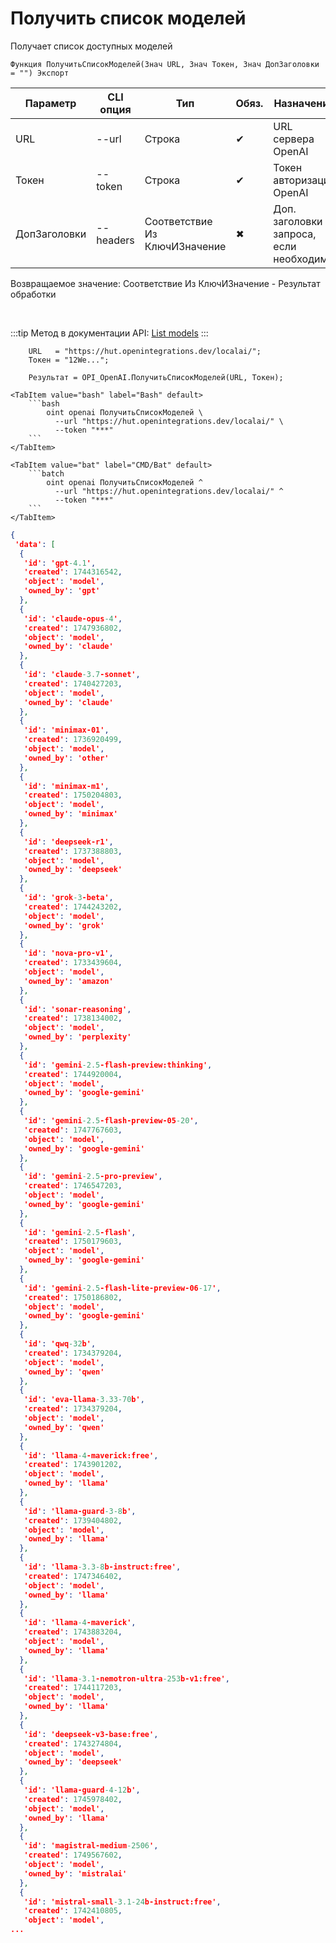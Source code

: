 ﻿---
sidebar_position: 1
description: Получить список моделей и другие функции для работы с OpenAI в Открытом пакете интеграций - бесплатной open-source библиотеке интеграций для 1С:Предприятие 8, OneScript и CLI
keywords: [1C, 1С, 1С:Предприятие, 1С:Предприятие 8.3, API, Интеграция, Сервисы, Обмен, OneScript, CLI, OpenAI]
---


# Получить список моделей
 Получает список доступных моделей



`Функция ПолучитьСписокМоделей(Знач URL, Знач Токен, Знач ДопЗаголовки = "") Экспорт`

  | Параметр | CLI опция | Тип | Обяз. | Назначение |
  |-|-|-|-|-|
  | URL | --url | Строка | &#x2714; | URL сервера OpenAI |
  | Токен | --token | Строка | &#x2714; | Токен авторизации OpenAI |
  | ДопЗаголовки | --headers | Соответствие Из КлючИЗначение | &#x2716; | Доп. заголовки запроса, если необходимо |

  
  Возвращаемое значение:   Соответствие Из КлючИЗначение - Результат обработки

<br/>

:::tip
Метод в документации API: [List models](https://platform.openai.com/docs/api-reference/models/list)
:::
<br/>



```bsl title="Пример использования для 1С:Предприятие/OneScript"
    URL   = "https://hut.openintegrations.dev/localai/";
    Токен = "12We...";

    Результат = OPI_OpenAI.ПолучитьСписокМоделей(URL, Токен);
```
    

 <Tabs>
  
    <TabItem value="bash" label="Bash" default>
        ```bash
            oint openai ПолучитьСписокМоделей \
              --url "https://hut.openintegrations.dev/localai/" \
              --token "***"
        ```
    </TabItem>
  
    <TabItem value="bat" label="CMD/Bat" default>
        ```batch
            oint openai ПолучитьСписокМоделей ^
              --url "https://hut.openintegrations.dev/localai/" ^
              --token "***"
        ```
    </TabItem>
</Tabs>


```json title="Результат"
{
 'data': [
  {
   'id': 'gpt-4.1',
   'created': 1744316542,
   'object': 'model',
   'owned_by': 'gpt'
  },
  {
   'id': 'claude-opus-4',
   'created': 1747936802,
   'object': 'model',
   'owned_by': 'claude'
  },
  {
   'id': 'claude-3.7-sonnet',
   'created': 1740427203,
   'object': 'model',
   'owned_by': 'claude'
  },
  {
   'id': 'minimax-01',
   'created': 1736920499,
   'object': 'model',
   'owned_by': 'other'
  },
  {
   'id': 'minimax-m1',
   'created': 1750204803,
   'object': 'model',
   'owned_by': 'minimax'
  },
  {
   'id': 'deepseek-r1',
   'created': 1737388803,
   'object': 'model',
   'owned_by': 'deepseek'
  },
  {
   'id': 'grok-3-beta',
   'created': 1744243202,
   'object': 'model',
   'owned_by': 'grok'
  },
  {
   'id': 'nova-pro-v1',
   'created': 1733439604,
   'object': 'model',
   'owned_by': 'amazon'
  },
  {
   'id': 'sonar-reasoning',
   'created': 1738134002,
   'object': 'model',
   'owned_by': 'perplexity'
  },
  {
   'id': 'gemini-2.5-flash-preview:thinking',
   'created': 1744920004,
   'object': 'model',
   'owned_by': 'google-gemini'
  },
  {
   'id': 'gemini-2.5-flash-preview-05-20',
   'created': 1747767603,
   'object': 'model',
   'owned_by': 'google-gemini'
  },
  {
   'id': 'gemini-2.5-pro-preview',
   'created': 1746547203,
   'object': 'model',
   'owned_by': 'google-gemini'
  },
  {
   'id': 'gemini-2.5-flash',
   'created': 1750179603,
   'object': 'model',
   'owned_by': 'google-gemini'
  },
  {
   'id': 'gemini-2.5-flash-lite-preview-06-17',
   'created': 1750186802,
   'object': 'model',
   'owned_by': 'google-gemini'
  },
  {
   'id': 'qwq-32b',
   'created': 1734379204,
   'object': 'model',
   'owned_by': 'qwen'
  },
  {
   'id': 'eva-llama-3.33-70b',
   'created': 1734379204,
   'object': 'model',
   'owned_by': 'qwen'
  },
  {
   'id': 'llama-4-maverick:free',
   'created': 1743901202,
   'object': 'model',
   'owned_by': 'llama'
  },
  {
   'id': 'llama-guard-3-8b',
   'created': 1739404802,
   'object': 'model',
   'owned_by': 'llama'
  },
  {
   'id': 'llama-3.3-8b-instruct:free',
   'created': 1747346402,
   'object': 'model',
   'owned_by': 'llama'
  },
  {
   'id': 'llama-4-maverick',
   'created': 1743883204,
   'object': 'model',
   'owned_by': 'llama'
  },
  {
   'id': 'llama-3.1-nemotron-ultra-253b-v1:free',
   'created': 1744117203,
   'object': 'model',
   'owned_by': 'llama'
  },
  {
   'id': 'deepseek-v3-base:free',
   'created': 1743274804,
   'object': 'model',
   'owned_by': 'deepseek'
  },
  {
   'id': 'llama-guard-4-12b',
   'created': 1745978402,
   'object': 'model',
   'owned_by': 'llama'
  },
  {
   'id': 'magistral-medium-2506',
   'created': 1749567602,
   'object': 'model',
   'owned_by': 'mistralai'
  },
  {
   'id': 'mistral-small-3.1-24b-instruct:free',
   'created': 1742410805,
   'object': 'model',
...
```
